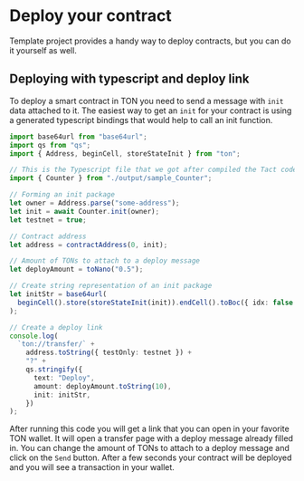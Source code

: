 # Deploy your contract

Template project provides a handy way to deploy contracts, but you can do it yourself as well.

## Deploying with typescript and deploy link

To deploy a smart contract in TON you need to send a message with `init` data attached to it. The easiest way to get an `init` for your contract is using a generated typescript bindings that would help to call an init function.

```typescript
import base64url from "base64url";
import qs from "qs";
import { Address, beginCell, storeStateInit } from "ton";

// This is the Typescript file that we got after compiled the Tact code.
import { Counter } from "./output/sample_Counter";

// Forming an init package
let owner = Address.parse("some-address");
let init = await Counter.init(owner);
let testnet = true;

// Contract address
let address = contractAddress(0, init);

// Amount of TONs to attach to a deploy message
let deployAmount = toNano("0.5");

// Create string representation of an init package
let initStr = base64url(
  beginCell().store(storeStateInit(init)).endCell().toBoc({ idx: false })
);

// Create a deploy link
console.log(
  `ton://transfer/` +
    address.toString({ testOnly: testnet }) +
    "?" +
    qs.stringify({
      text: "Deploy",
      amount: deployAmount.toString(10),
      init: initStr,
    })
);
```

After running this code you will get a link that you can open in your favorite TON wallet. It will open a transfer page with a deploy message already filled in. You can change the amount of TONs to attach to a deploy message and click on the `Send` button. After a few seconds your contract will be deployed and you will see a transaction in your wallet.
